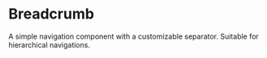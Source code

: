 
<Meta title="Components/Breadcrumb" />

# Breadcrumb

<Story story={stories.Default} />

A simple navigation component with a customizable separator. Suitable for hierarchical navigations.
